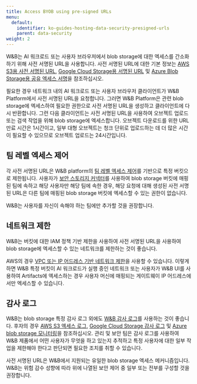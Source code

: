 ---
title: Access BYOB using pre-signed URLs
menu:
  default:
    identifier: ko-guides-hosting-data-security-presigned-urls
    parent: data-security
weight: 2
---

W&B는 AI 워크로드 또는 사용자 브라우저에서 blob storage에 대한 엑세스를 간소화하기 위해 사전 서명된 URL을 사용합니다. 사전 서명된 URL에 대한 기본 정보는 [AWS S3용 사전 서명된 URL](https://docs.aws.amazon.com/AmazonS3/latest/userguide/using-presigned-url.html), [Google Cloud Storage용 서명된 URL](https://cloud.google.com/storage/docs/access-control/signed-urls) 및 [Azure Blob Storage용 공유 엑세스 서명](https://learn.microsoft.com/azure/storage/common/storage-sas-overview)을 참조하십시오.

필요한 경우 네트워크 내의 AI 워크로드 또는 사용자 브라우저 클라이언트가 W&B Platform에서 사전 서명된 URL을 요청합니다. 그러면 W&B Platform은 관련 blob storage에 엑세스하여 필요한 권한으로 사전 서명된 URL을 생성하고 클라이언트에 다시 반환합니다. 그런 다음 클라이언트는 사전 서명된 URL을 사용하여 오브젝트 업로드 또는 검색 작업을 위해 blob storage에 엑세스합니다. 오브젝트 다운로드를 위한 URL 만료 시간은 1시간이고, 일부 대형 오브젝트는 청크 단위로 업로드하는 데 더 많은 시간이 필요할 수 있으므로 오브젝트 업로드는 24시간입니다.

## 팀 레벨 엑세스 제어

각 사전 서명된 URL은 W&B platform의 [팀 레벨 엑세스 제어](/ko/guides/hosting/iam/access-management/manage-organization.md#add-and-manage-teams)를 기반으로 특정 버킷으로 제한됩니다. 사용자가 [보안 스토리지 커넥터](/ko/./secure-storage-connector)를 사용하여 blob storage 버킷에 매핑된 팀에 속하고 해당 사용자만 해당 팀에 속한 경우, 해당 요청에 대해 생성된 사전 서명된 URL은 다른 팀에 매핑된 blob storage 버킷에 엑세스할 수 있는 권한이 없습니다.

<Note>
W&B는 사용자를 자신이 속해야 하는 팀에만 추가할 것을 권장합니다.
</Note>

## 네트워크 제한

W&B는 버킷에 대한 IAM 정책 기반 제한을 사용하여 사전 서명된 URL을 사용하여 blob storage에 엑세스할 수 있는 네트워크를 제한하는 것이 좋습니다.

AWS의 경우 [VPC 또는 IP 어드레스 기반 네트워크 제한](https://docs.aws.amazon.com/AmazonS3/latest/userguide/using-presigned-url.html#PresignedUrlUploadObject-LimitCapabilities)을 사용할 수 있습니다. 이렇게 하면 W&B 특정 버킷이 AI 워크로드가 실행 중인 네트워크 또는 사용자가 W&B UI를 사용하여 Artifacts에 엑세스하는 경우 사용자 머신에 매핑되는 게이트웨이 IP 어드레스에서만 엑세스할 수 있습니다.

## 감사 로그

W&B는 blob storage 특정 감사 로그 외에도 [W&B 감사 로그](/ko/../monitoring-usage/audit-logging)를 사용하는 것이 좋습니다. 후자의 경우 [AWS S3 엑세스 로그](https://docs.aws.amazon.com/AmazonS3/latest/userguide/ServerLogs.html), [Google Cloud Storage 감사 로그](https://cloud.google.com/storage/docs/audit-logging) 및 [Azure blob storage 모니터링](https://learn.microsoft.com/azure/storage/blobs/monitor-blob-storage)을 참조하십시오. 관리 및 보안 팀은 감사 로그를 사용하여 W&B 제품에서 어떤 사용자가 무엇을 하고 있는지 추적하고 특정 사용자에 대한 일부 작업을 제한해야 한다고 판단되면 필요한 조치를 취할 수 있습니다.

<Note>
사전 서명된 URL은 W&B에서 지원되는 유일한 blob storage 엑세스 메커니즘입니다. W&B는 위험 감수 성향에 따라 위에 나열된 보안 제어 중 일부 또는 전부를 구성할 것을 권장합니다.
</Note>
